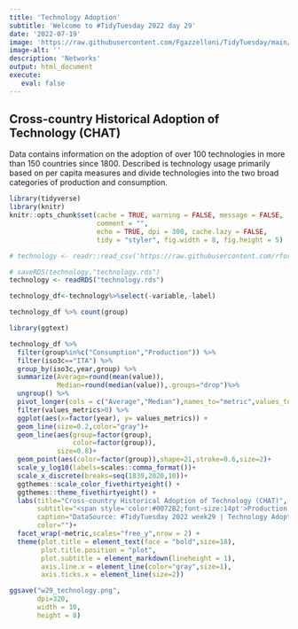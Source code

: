 ```yaml
---
title: 'Technology Adoption'
subtitle: 'Welcome to #TidyTuesday 2022 day 29'
date: '2022-07-19'
image: 'https://raw.githubusercontent.com/Fgazzelloni/TidyTuesday/main/data/2022/w29_technology/w29_technology.png'
image-alt: ''
description: 'Networks'
output: html_document
execute: 
   eval: false
---
```




## Cross-country Historical Adoption of Technology (CHAT)

Data contains information on the adoption of over 100 technologies in more than 150 countries since 1800.
Described is technology usage primarily based on per capita measures and divide technologies into the two broad categories of production and consumption.



```r
library(tidyverse)
library(knitr)
knitr::opts_chunk$set(cache = TRUE, warning = FALSE, message = FALSE, 
                      comment = "",
                      echo = TRUE, dpi = 300, cache.lazy = FALSE,
                      tidy = "styler", fig.width = 8, fig.height = 5)
```



```r
# technology <- readr::read_csv('https://raw.githubusercontent.com/rfordatascience/tidytuesday/master/data/2022/2022-07-19/technology.csv')

```


```r
# saveRDS(technology,"technology.rds")
technology <- readRDS("technology.rds")

technology_df<-technology%>%select(-variable,-label)

technology_df %>% count(group)
```


```r
library(ggtext)
```


```r
technology_df %>%
  filter(group%in%c("Consumption","Production")) %>%
  filter(iso3c=="ITA") %>%
  group_by(iso3c,year,group) %>%
  summarize(Average=round(mean(value)),
            Median=round(median(value)),.groups="drop")%>%
  ungroup() %>%
  pivot_longer(cols = c("Average","Median"),names_to="metric",values_to="values_metrics") %>%
  filter(values_metrics>0) %>% 
  ggplot(aes(x=factor(year), y= values_metrics)) +
  geom_line(size=0.2,color="gray")+
  geom_line(aes(group=factor(group),
                color=factor(group)),
            size=0.8)+
  geom_point(aes(color=factor(group)),shape=21,stroke=0.6,size=2)+
  scale_y_log10(labels=scales::comma_format())+
  scale_x_discrete(breaks=seq(1839,2020,10))+
  ggthemes::scale_color_fivethirtyeight() +
  ggthemes::theme_fivethirtyeight() +
  labs(title="Cross-country Historical Adoption of Technology (CHAT)",
       subtitle="<span style='color:#0072B2;font-size:14pt'>Production vs Consuption</span><br><br>Data contains information on the adoption of over 100 technologies in more than 150 countries since 1800.<br>Described is technology usage primarily based on per capita measures and divide technologies into the two broad categories<br>of production and consumption. Evidences of average and median values differences explain distribution skewness and outliers.<br>The median is less affected by outliers and skewed data than the mean, and is usually the preferred measure of central tendency<br>when the distribution is not symmetrical.<br>Values are obtained grouping data by country, year and between production and consuption. ",
       caption="DataSource: #TidyTuesday 2022 week29 | Technology Adoption |	data.nber.org	| www.cgdev.org\nDataViz: Federica Gazzelloni (@fgazzelloni)",
       color="")+
  facet_wrap(~metric,scales="free_y",nrow = 2) +
  theme(plot.title = element_text(face = "bold",size=18),
        plot.title.position = "plot",
        plot.subtitle = element_markdown(lineheight = 1),
        axis.line.x = element_line(color="gray",size=1),
        axis.ticks.x = element_line(size=2))
```


```r
ggsave("w29_technology.png",
       dpi=320,
       width = 10,
       height = 8)
```



